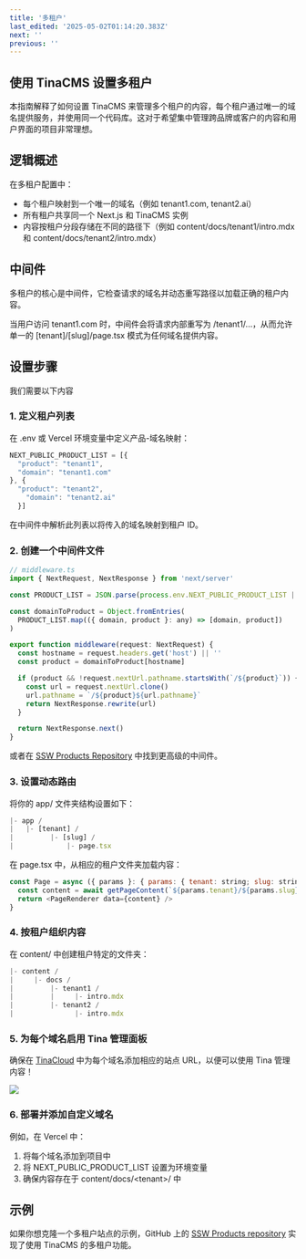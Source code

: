 ```yaml
---
title: '多租户'
last_edited: '2025-05-02T01:14:20.383Z'
next: ''
previous: ''
---
```


## 使用 TinaCMS 设置多租户

本指南解释了如何设置 TinaCMS 来管理多个租户的内容，每个租户通过唯一的域名提供服务，并使用同一个代码库。这对于希望集中管理跨品牌或客户的内容和用户界面的项目非常理想。

## 逻辑概述

在多租户配置中：

* 每个租户映射到一个唯一的域名（例如 tenant1.com, tenant2.ai）
* 所有租户共享同一个 Next.js 和 TinaCMS 实例
* 内容按租户分段存储在不同的路径下（例如 content/docs/tenant1/intro.mdx 和 content/docs/tenant2/intro.mdx）

## 中间件

多租户的核心是中间件，它检查请求的域名并动态重写路径以加载正确的租户内容。

当用户访问 tenant1.com 时，中间件会将请求内部重写为 /tenant1/...，从而允许单一的 \[tenant]/\[slug]/page.tsx 模式为任何域名提供内容。

## 设置步骤

我们需要以下内容

### 1. 定义租户列表

在 .env 或 Vercel 环境变量中定义产品-域名映射：

```javascript
NEXT_PUBLIC_PRODUCT_LIST = [{
  "product": "tenant1",
  "domain": "tenant1.com"
}, {
  "product": "tenant2",
    "domain": "tenant2.ai"
  }]

```

在中间件中解析此列表以将传入的域名映射到租户 ID。

### 2. 创建一个中间件文件

```javascript
// middleware.ts
import { NextRequest, NextResponse } from 'next/server'

const PRODUCT_LIST = JSON.parse(process.env.NEXT_PUBLIC_PRODUCT_LIST || '[]')

const domainToProduct = Object.fromEntries(
  PRODUCT_LIST.map(({ domain, product }: any) => [domain, product])
)

export function middleware(request: NextRequest) {
  const hostname = request.headers.get('host') || ''
  const product = domainToProduct[hostname]

  if (product && !request.nextUrl.pathname.startsWith(`/${product}`)) {
    const url = request.nextUrl.clone()
    url.pathname = `/${product}${url.pathname}`
    return NextResponse.rewrite(url)
  }

  return NextResponse.next()
}

```

或者在 [SSW Products Repository](https://github.com/SSWConsulting/SSW.Products/blob/main/middleware.ts) 中找到更高级的中间件。

### 3. 设置动态路由

将你的 app/ 文件夹结构设置如下：

```javascript
|- app /
|   |- [tenant] /
|         |- [slug] /
|             |- page.tsx

```

在 page.tsx 中，从相应的租户文件夹加载内容：

```javascript
const Page = async ({ params }: { params: { tenant: string; slug: string } }) => {
  const content = await getPageContent(`${params.tenant}/${params.slug}.mdx`)
  return <PageRenderer data={content} />
}

```

### 4. 按租户组织内容

在 content/ 中创建租户特定的文件夹：

```javascript
|- content /
|     |- docs /
|         |- tenant1 /
|         |     |- intro.mdx
|         |- tenant2 /
|               |- intro.mdx

```

### 5. 为每个域名启用 Tina 管理面板

确保在 [TinaCloud](https://app.tina.io) 中为每个域名添加相应的站点 URL，以便可以使用 Tina 管理内容！

![](</Screenshot 2025-05-02 at 11.11.43 am.png>)

### 6. 部署并添加自定义域名

例如，在 Vercel 中：

1. 将每个域名添加到项目中 
2. 将 NEXT\_PUBLIC\_PRODUCT\_LIST 设置为环境变量 
3. 确保内容存在于 content/docs/\<tenant>/ 中

## 示例

如果你想克隆一个多租户站点的示例，GitHub 上的 [SSW Products repository](https://github.com/SSWConsulting/SSW.Products) 实现了使用 TinaCMS 的多租户功能。